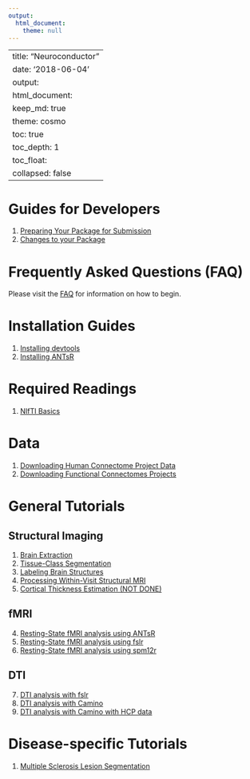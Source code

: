 ```yaml
---
output:
  html_document:
    theme: null
---
```

---
title: "Neuroconductor"
date: '2018-06-04'
output: 
  html_document:
    keep_md: true
    theme: cosmo
    toc: true
    toc_depth: 1
    toc_float:
      collapsed: false
---

# Guides for Developers {#devguides}

1. [Preparing Your Package for Submission](getting-ready-for-submission)
2. [Changes to your Package](continuous-integration)

# Frequently Asked Questions (FAQ)

Please visit the [FAQ](faq) for information on how to begin.

# Installation Guides {#install}

1. [Installing devtools](installing-devtools)
2. [Installing ANTsR](installing-antsr)

# Required Readings {#req}

1. [NIfTI Basics](nifti-basics)

# Data
1. [Downloading Human Connectome Project Data](neurohcp)
1. [Downloading Functional Connectomes Projects](fcp-indi)

# General Tutorials {#tutorials}

## Structural Imaging

1. [Brain Extraction](brain-extraction)
2. [Tissue-Class Segmentation](tissue-class-segmentation)
3. [Labeling Brain Structures](label-image)
6. [Processing Within-Visit Structural MRI](preprocess-mri-within)
9. [Cortical Thickness Estimation (NOT DONE)](cortical-thickness)

## fMRI 

4. [Resting-State fMRI analysis using ANTsR](fmri-analysis-antsr)
5. [Resting-State fMRI analysis using fslr](fmri-analysis-fslr)
5. [Resting-State fMRI analysis using spm12r](fmri-analysis-spm12r)

## DTI
7. [DTI analysis with fslr](dti-analysis-fslr)
8. [DTI analysis with Camino](dti-analysis-rcamino)
8. [DTI analysis with Camino with HCP data](dti-analysis-rcamino-hcp)

# Disease-specific Tutorials

1. [Multiple Sclerosis Lesion Segmentation](ms-lesion)


